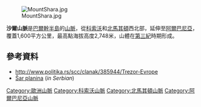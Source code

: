 {{coord|42|N|20.7333|E|display=title}}
[[Image:MountShara.jpg|right]]

'''沙爾山脈'''是[[巴爾幹半島|巴爾幹半島]]的[[山脈|山脈]]，從[[科索沃|科索沃]]和[[北馬其頓|北馬其頓]]西北部，延伸至[[阿爾巴尼亞|阿爾巴尼亞]]，覆蓋1,600平方公里，最高點海拔高度2,748米，山體在[[第三紀|第三紀]]時期形成。

==參考資料==
* http://www.politika.rs/scc/clanak/385944/Trezor-Evrope {{Wayback|url=http://www.politika.rs/scc/clanak/385944/Trezor-Evrope |date=20210313073859 }}
* [http://www.blog.visitserbia.org/?p=351 Šar planina] {{Wayback|url=http://www.blog.visitserbia.org/?p=351 |date=20160304082137 }} (''in Serbian'')

{{Europe-geo-stub}}
{{Kosovo-geo-stub}}
{{NorthMacedonia-geo-stub}}
{{Albania-geo-stub}}

[[Category:歐洲山脈|Category:歐洲山脈]]
[[Category:科索沃山脈|Category:科索沃山脈]]
[[Category:北馬其頓山脈|Category:北馬其頓山脈]]
[[Category:阿爾巴尼亞山脈|Category:阿爾巴尼亞山脈]]